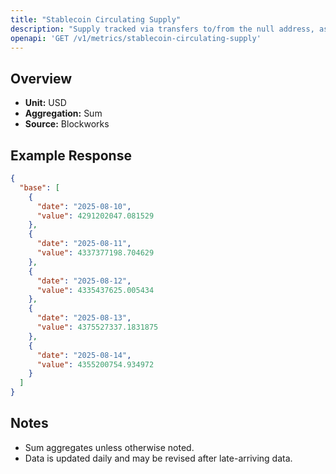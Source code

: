 ```yaml
---
title: "Stablecoin Circulating Supply"
description: "Supply tracked via transfers to/from the null address, as well as distinct issuance and redemption events for supported stablecoins. Circulating supply remove supply held in bridges, token treasuries, and known mint/burn addresses."
openapi: 'GET /v1/metrics/stablecoin-circulating-supply'
---
```


## Overview

- **Unit:** USD
- **Aggregation:** Sum
- **Source:** Blockworks



## Example Response

```json
{
  "base": [
    {
      "date": "2025-08-10",
      "value": 4291202047.081529
    },
    {
      "date": "2025-08-11",
      "value": 4337377198.704629
    },
    {
      "date": "2025-08-12",
      "value": 4335437625.005434
    },
    {
      "date": "2025-08-13",
      "value": 4375527337.1831875
    },
    {
      "date": "2025-08-14",
      "value": 4355200754.934972
    }
  ]
}
```

## Notes
- Sum aggregates unless otherwise noted.
- Data is updated daily and may be revised after late-arriving data.
